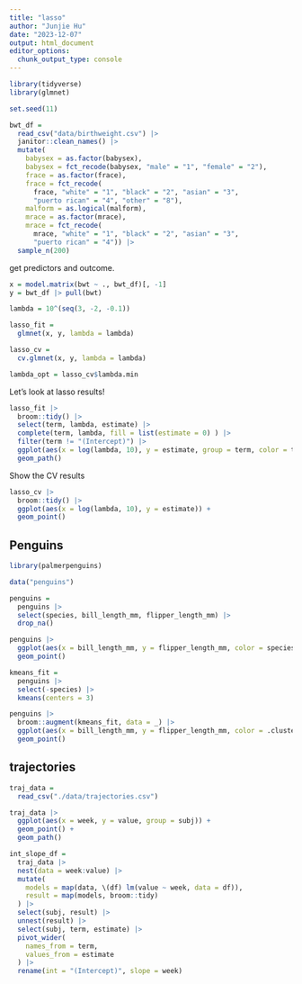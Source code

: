 ```yaml
---
title: "lasso"
author: "Junjie Hu"
date: "2023-12-07"
output: html_document
editor_options: 
  chunk_output_type: console
---
```


```r
library(tidyverse)
library(glmnet)

set.seed(11)

```

```r
bwt_df = 
  read_csv("data/birthweight.csv") |> 
  janitor::clean_names() |>
  mutate(
    babysex = as.factor(babysex),
    babysex = fct_recode(babysex, "male" = "1", "female" = "2"),
    frace = as.factor(frace),
    frace = fct_recode(
      frace, "white" = "1", "black" = "2", "asian" = "3", 
      "puerto rican" = "4", "other" = "8"),
    malform = as.logical(malform),
    mrace = as.factor(mrace),
    mrace = fct_recode(
      mrace, "white" = "1", "black" = "2", "asian" = "3", 
      "puerto rican" = "4")) |> 
  sample_n(200)
```

get predictors and outcome.
```r
x = model.matrix(bwt ~ ., bwt_df)[, -1]
y = bwt_df |> pull(bwt)

```

```r
lambda = 10^(seq(3, -2, -0.1))

lasso_fit =
  glmnet(x, y, lambda = lambda)

lasso_cv =
  cv.glmnet(x, y, lambda = lambda)

lambda_opt = lasso_cv$lambda.min
```

Let's look at lasso results!

```r

lasso_fit |> 
  broom::tidy() |> 
  select(term, lambda, estimate) |> 
  complete(term, lambda, fill = list(estimate = 0) ) |> 
  filter(term != "(Intercept)") |> 
  ggplot(aes(x = log(lambda, 10), y = estimate, group = term, color = term)) + 
  geom_path()


```

Show the CV results

```r
lasso_cv |>
  broom::tidy() |>
  ggplot(aes(x = log(lambda, 10), y = estimate)) +
  geom_point()
```

## Penguins

```r
library(palmerpenguins)

data("penguins")

penguins = 
  penguins |> 
  select(species, bill_length_mm, flipper_length_mm) |> 
  drop_na() 

penguins |> 
  ggplot(aes(x = bill_length_mm, y = flipper_length_mm, color = species)) + 
  geom_point()

```

```r
kmeans_fit =
  penguins |>
  select(-species) |>
  kmeans(centers = 3)

penguins |>
  broom::augment(kmeans_fit, data = _) |>
  ggplot(aes(x = bill_length_mm, y = flipper_length_mm, color = .cluster)) +
  geom_point()

```

## trajectories

```r
traj_data = 
  read_csv("./data/trajectories.csv")

traj_data |> 
  ggplot(aes(x = week, y = value, group = subj)) + 
  geom_point() + 
  geom_path()

int_slope_df = 
  traj_data |> 
  nest(data = week:value) |> 
  mutate(
    models = map(data, \(df) lm(value ~ week, data = df)),
    result = map(models, broom::tidy)
  ) |> 
  select(subj, result) |> 
  unnest(result) |> 
  select(subj, term, estimate) |> 
  pivot_wider(
    names_from = term,
    values_from = estimate
  ) |> 
  rename(int = "(Intercept)", slope = week)
```


